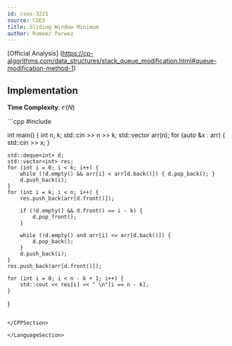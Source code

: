 ```yaml
---
id: cses-3221
source: CSES
title: Sliding Window Minimum
author: Rameez Parwez
---
```


[Official Analysis] (https://cp-algorithms.com/data_structures/stack_queue_modification.html#queue-modification-method-1)

## Implementation

**Time Complexity**: $\mathcal{O}(N)$

<LanguageSection>

<CPPSection>
```cpp
#include <bits/stdc++.h>

int main() {
	int n, k;
	std::cin >> n >> k;
	std::vector<int> arr(n);
	for (auto &x : arr) {
		std::cin >> x;
	}

	std::deque<int> d;
	std::vector<int> res;
	for (int i = 0; i < k; i++) {
		while (!d.empty() && arr[i] < arr[d.back()]) { d.pop_back(); }
		d.push_back(i);
	}
	for (int i = k; i < n; i++) {
		res.push_back(arr[d.front()]);

		if (!d.empty() && d.front() == i - k) {
			d.pop_front();	
		}

		while (!d.empty() and arr[i] <= arr[d.back()]) {
			d.pop_back();
		}
		d.push_back(i);
	}
	res.push_back(arr[d.front()]);

	for (int i = 0; i < n - k + 1; i++) {
		std::cout << res[i] << " \n"[i == n - k];
	}
}
```

</CPPSection>

</LanguageSection>